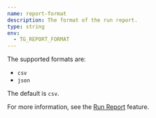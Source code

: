 ```yaml
---
name: report-format
description: The format of the run report.
type: string
env:
  - TG_REPORT_FORMAT
---
```


The supported formats are:

- `csv`
- `json`

The default is `csv`.

For more information, see the [Run Report](/docs/features/run-report) feature.
